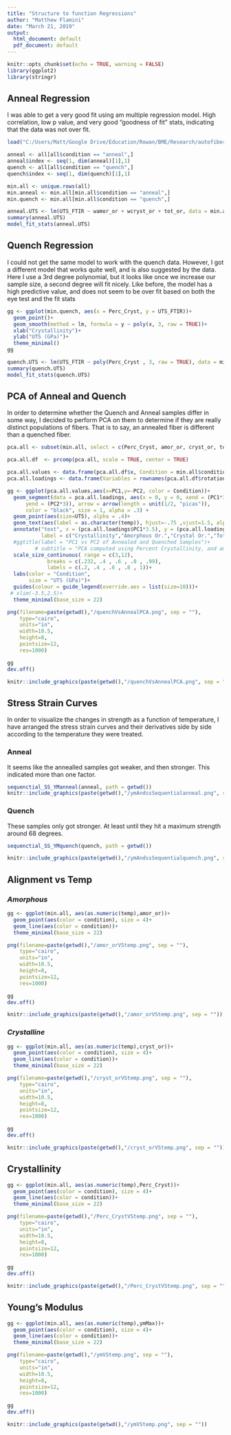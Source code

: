```yaml
---
title: "Structure to function Regressions"
author: "Matthew Flamini"
date: "March 21, 2019"
output:
  html_document: default
  pdf_document: default
---
```


```r
knitr::opts_chunk$set(echo = TRUE, warning = FALSE)
library(ggplot2)
library(stringr)

```

## Anneal Regression
I was able to get a very good fit using am multiple regression model. High correlation, low p value, and very good "goodness of fit" stats, indicating that the data was not over fit. 

```r
load("C:/Users/Matt/Google Drive/Education/Rowan/BME/Research/autofibers/21Mar2019.RData")

anneal <- all[all$condition == "anneal",]
anneal$index <- seq(1, dim(anneal)[1],1)
quench <- all[all$condition == "quench",]
quench$index <- seq(1, dim(quench)[1],1)

min.all <- unique.rows(all)
min.anneal <- min.all[min.all$condition == "anneal",]
min.quench <- min.all[min.all$condition == "quench",]
```

```r
anneal.UTS <- lm(UTS_FTIR ~ wamor_or + wcryst_or + tot_or, data = min.anneal)
summary(anneal.UTS)
model_fit_stats(anneal.UTS)
```

## Quench Regression
I could not get the same model to work with the quench data. However, I got a different model that works quite well, and is also suggested by the data. Here I use a 3rd degree polynomial, but it looks like once we increase our sample size, a second degree will fit nicely. Like before, the model has a high predictive value, and does not seem to be over fit based on both the eye test and the fit stats

```r
gg <- ggplot(min.quench, aes(x = Perc_Cryst, y = UTS_FTIR))+
  geom_point()+
  geom_smooth(method = lm, formula = y ~ poly(x, 3, raw = TRUE))+
  xlab("Crystallinity")+
  ylab("UTS (GPa)")+
  theme_minimal()
gg
```

```r
quench.UTS <- lm(UTS_FTIR ~ poly(Perc_Cryst , 3, raw = TRUE), data = min.quench)
summary(quench.UTS)
model_fit_stats(quench.UTS)
```

## PCA of Anneal and Quench
In order to determine whether the Quench and Anneal samples differ in some way, I decided to perform PCA on them to determine if they are really distinct populations of fibers. That is to say, an annealed fiber is different than a quenched fiber. 

```r
pca.all <- subset(min.all, select = c(Perc_Cryst, amor_or, cryst_or, tot_or))
```

```r
pca.all.df  <- prcomp(pca.all, scale = TRUE, center = TRUE)
```

```r
pca.all.values <- data.frame(pca.all.df$x, Condition = min.all$condition, temp <- min.all$temp, UTS <- min.all$UTS_FTIR)
pca.all.loadings <- data.frame(Variables = rownames(pca.all.df$rotation), pca.all.df$rotation)

gg <- ggplot(pca.all.values,aes(x=PC1,y=-PC2, color = Condition))+
  geom_segment(data = pca.all.loadings, aes(x = 0, y = 0, xend = (PC1*3),
      yend = (PC2*3)), arrow = arrow(length = unit(1/2, "picas")),
      color = "black", size = 1, alpha = .3) +
  geom_point(aes(size=UTS), alpha = .4)+
  geom_text(aes(label = as.character(temp)), hjust=-.75 ,vjust=1.5, alpha = .8, color = "black")+
  annotate("text", x = (pca.all.loadings$PC1*3.5), y = (pca.all.loadings$PC2*3.5),#label = pca.loadings$Variables)+
           label = c("Crystallinity","Amorphous Or.","Crystal Or.","Total Or."))+ #pca.loadings$Variables)+
  #ggtitle(label = "PC1 vs PC2 of Annealed and Quenched Samples")+
         # subtitle = "PCA computed using Percent Crystallinity, and amorphous, crystal, and total Orientation")+
  scale_size_continuous( range = c(3,12),
             breaks = c(.232, .4 , .6 , .8 , .99),
             labels = c(.2, .4 , .6 , .8 , 1))+
  labs(color = "Condition",
       size = "UTS (GPa)")+
  guides(colour = guide_legend(override.aes = list(size=10)))+
 # xlim(-3.5,2.5)+
  theme_minimal(base_size = 22)

png(filename=paste(getwd(),"/quenchVsAnnealPCA.png", sep = ""),
    type="cairo",
    units="in",
    width=10.5,
    height=8,
    pointsize=12,
    res=1000)

gg
dev.off()

knitr::include_graphics(paste(getwd(),"/quenchVsAnnealPCA.png", sep = ""))
```

## Stress Strain Curves

In order to visualize the changes in strength as a function of temperature, I have arranged the stress strain curves and their derivatives side by side according to the temperature they were treated. 

### Anneal
It seems like the annealled samples got weaker, and then stronger. This indicated more than one factor.

```r

sequenctial_SS_YManneal(anneal, path = getwd())
knitr::include_graphics(paste(getwd(),"/ymAndssSequentialanneal.png", sep = ""))
```

### Quench
These samples only got stronger. At least until they hit a maximum strength around 68 degrees. 

```r
sequenctial_SS_YMquench(quench, path = getwd())

knitr::include_graphics(paste(getwd(),"/ymAndssSequentialquench.png", sep = ""))
```


## Alignment vs Temp

### *Amorphous*


```r
gg <- ggplot(min.all, aes(as.numeric(temp),amor_or))+
  geom_point(aes(color = condition), size = 4)+
  geom_line(aes(color = condition))+
  theme_minimal(base_size = 22)

png(filename=paste(getwd(),"/amor_orVStemp.png", sep = ""),
    type="cairo",
    units="in",
    width=10.5,
    height=8,
    pointsize=12,
    res=1000)

gg
dev.off()

knitr::include_graphics(paste(getwd(),"/amor_orVStemp.png", sep = ""))
```

### *Crystalline*


```r
gg <- ggplot(min.all, aes(as.numeric(temp),cryst_or))+
  geom_point(aes(color = condition), size = 4)+
  geom_line(aes(color = condition))+
  theme_minimal(base_size = 22)

png(filename=paste(getwd(),"/cryst_orVStemp.png", sep = ""),
    type="cairo",
    units="in",
    width=10.5,
    height=8,
    pointsize=12,
    res=1000)

gg
dev.off()

knitr::include_graphics(paste(getwd(),"/cryst_orVStemp.png", sep = ""))
```

## Crystallinity


```r
gg <- ggplot(min.all, aes(as.numeric(temp),Perc_Cryst))+
  geom_point(aes(color = condition), size = 4)+
  geom_line(aes(color = condition))+
  theme_minimal(base_size = 22)

png(filename=paste(getwd(),"/Perc_CrystVStemp.png", sep = ""),
    type="cairo",
    units="in",
    width=10.5,
    height=8,
    pointsize=12,
    res=1000)

gg
dev.off()

knitr::include_graphics(paste(getwd(),"/Perc_CrystVStemp.png", sep = ""))
```


## Young's Modulus


```r
gg <- ggplot(min.all, aes(as.numeric(temp),ymMax))+
  geom_point(aes(color = condition), size = 4)+
  geom_line(aes(color = condition))+
  theme_minimal(base_size = 22)

png(filename=paste(getwd(),"/ymVStemp.png", sep = ""),
    type="cairo",
    units="in",
    width=10.5,
    height=8,
    pointsize=12,
    res=1000)

gg
dev.off()

knitr::include_graphics(paste(getwd(),"/ymVStemp.png", sep = ""))
```
